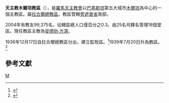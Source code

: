 {{Infobox Roman Catholic diocese
|Roman Catholic Diocese of = 天主教木爾坦教區
|Latin name of diocese = Dioecesis Multanensis
|image =
|caption = 
|location = [[巴基斯坦|巴基斯坦]]
|territory = [[旁遮普省|旁遮普省]]南部 
|population = 99,375
|rite = [[罗马礼|罗马礼]]
|patron = 
|province = 
|established = 1936年
|cathedral = [[贖世主主教座堂_(木爾坦)|贖世主主教座堂]]
|co-cathedral =
|leadership = 主教
|website = http://www.diocesemultan.net/
|pope = 
|patriarch= 
|metropolitan =  
|ordinary = [[安德肋‧方濟|安德肋‧方濟]]
|coadjutor archbishop =
|coadjutor bishop =
|auxiliary = 
|emeritus =
}}

'''天主教木爾坦教區'''（{{lang-la|Dioecesis Multanensis}}），是[[羅馬天主教會|羅馬天主教會]]以[[巴基斯坦|巴基斯坦]]第五大城市[[木爾坦|木爾坦]]為中心的一個主教區。屬[[天主教拉合爾總教區|拉合爾總教區]]。教區管轄[[旁遮普省|旁遮普省]]南部。
 
2004年有教友99,375名，佔轄區總人口僅百分之0.3。由25名司鐸名管理18個堂區。現任教區主教為[[安德肋‧方濟|安德肋‧方濟]]。

1936年12月17日自拉合爾總教區分出，建立監牧區。<ref name="PA">{{cite journal
|journal=[[宗座公報|宗座公報]]
|publisher=梵蒂岡出版社
|date=1937年
|volume=29
|title=''Quo apostolici''
|page=612
|url=http://www.vatican.va/archive/aas/documents/AAS%2029%20%5B1937%5D%20-%20ocr.pdf
|access-date=2012-03-18
|archive-date=2010-06-14
|archive-url=https://web.archive.org/web/20100614200709/http://www.vatican.va/archive/aas/documents/AAS%2029%20%5B1937%5D%20-%20ocr.pdf
|dead-url=no
}}</ref>1939年7月20日升為教區。<ref name="D">{{cite journal

|journal=[[宗座公報|宗座公報]]

|publisher=梵蒂岡出版社

|date=1940年

|volume=32

|title=''Enascens inter infideles''

|page=34

|url=http://www.vatican.va/archive/aas/documents/AAS%2032%20%5B1940%5D%20-%20ocr.pdf

|access-date=2012-03-18

|archive-date=2010-03-27

|archive-url=https://web.archive.org/web/20100327070022/http://www.vatican.va/archive/aas/documents/AAS%2032%20%5B1940%5D%20-%20ocr.pdf

|dead-url=no

}}</ref>

==參考文獻==
{{reflist}}
[[Category:巴基斯坦天主教教區|M]]

{{天主教巴基斯坦教省}}